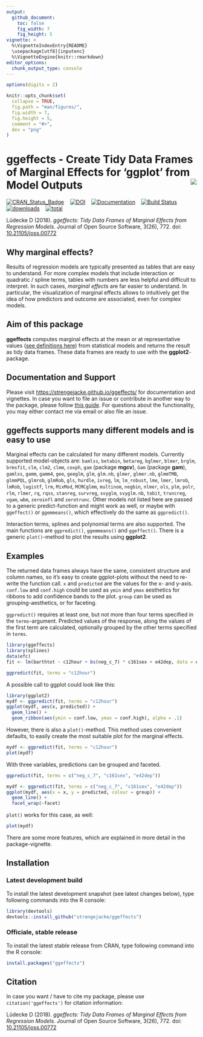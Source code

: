 ```yaml
---
output: 
  github_document:
    toc: false
    fig_width: 7
    fig_height: 5
vignette: >
  %\VignetteIndexEntry{README}
  \usepackage[utf8]{inputenc}
  %\VignetteEngine{knitr::rmarkdown}
editor_options: 
  chunk_output_type: console
---
```


```r
options(digits = 2)

knitr::opts_chunk$set(
  collapse = TRUE,
  fig.path = "man/figures/",
  fig.width = 7,
  fig.height = 5,
  comment = "#>", 
  dev = "png"
)
```

# ggeffects - Create Tidy Data Frames of Marginal Effects for 'ggplot' from Model Outputs <img src="man/figures/logo.png" align="right" />

[![CRAN_Status_Badge](http://www.r-pkg.org/badges/version/ggeffects)](https://cran.r-project.org/package=ggeffects) &#160;&#160; [![DOI](http://joss.theoj.org/papers/10.21105/joss.00772/status.svg)](https://doi.org/10.21105/joss.00772) &#160;&#160; [![Documentation](https://img.shields.io/badge/documentation-ggeffects-orange.svg?colorB=E91E63)](https://strengejacke.github.io/ggeffects/) &#160;&#160; [![Build Status](https://travis-ci.org/strengejacke/ggeffects.svg?branch=master)](https://travis-ci.org/strengejacke/ggeffects.svg) &#160;&#160; [![downloads](http://cranlogs.r-pkg.org/badges/ggeffects)](http://cranlogs.r-pkg.org/) &#160;&#160; [![total](http://cranlogs.r-pkg.org/badges/grand-total/ggeffects)](http://cranlogs.r-pkg.org/)

Lüdecke D (2018). _ggeffects: Tidy Data Frames of Marginal Effects from Regression Models._ Journal of Open Source Software, 3(26), 772. doi: [10.21105/joss.00772](https://doi.org/10.21105/joss.00772)

## Why marginal effects?

Results of regression models are typically presented as tables that are easy to understand. For more complex models that include interaction or quadratic / spline terms, tables with numbers are less helpful and difficult to interpret. In such cases, _marginal effects_ are far easier to understand. In particular, the visualization of marginal effects allows to intuitively get the idea of how predictors and outcome are associated, even for complex models. 

## Aim of this package

**ggeffects** computes marginal effects at the mean or at representative values ([see definitions here](https://stats.stackexchange.com/tags/marginal-effect/info)) from statistical models and returns the result as tidy data frames. These data frames are ready to use with the **ggplot2**-package.

## Documentation and Support

Please visit [https://strengejacke.github.io/ggeffects/](https://strengejacke.github.io/ggeffects/) for documentation and vignettes. In case you want to file an issue or contribute in another way to the package, please follow [this guide](https://github.com/strengejacke/ggeffects/blob/master/.github/CONTRIBUTING.md). For questions about the functionality, you may either contact me via email or also file an issue.

## ggeffects supports many different models and is easy to use

Marginal effects can be calculated for many different models. Currently supported model-objects are: `bamlss`, `betabin`, `betareg`, `bglmer`, `blmer`, `brglm`, `brmsfit`, `clm`, `clm2`, `clmm`, `coxph`, `gam` (package **mgcv**), `Gam` (package **gam**), `gamlss`, `gamm`, `gamm4`, `gee`, `geeglm`, `glm`, `glm.nb`, `glmer`, `glmer.nb`, `glmmTMB`, `glmmPQL`, `glmrob`, `glmRob`, `gls`, `hurdle`, `ivreg`, `lm`, `lm_robust`, `lme`, `lmer`, `lmrob`, `lmRob`, `logistf`, `lrm`, `MixMod`, `MCMCglmm`, `multinom`, `negbin`, `nlmer`, `ols`, `plm`, `polr`, `rlm`, `rlmer`, `rq`, `rqss`, `stanreg`, `survreg`, `svyglm`, `svyglm.nb`, `tobit`, `truncreg`, `vgam`, `wbm`, `zeroinfl` and `zerotrunc`. Other models not listed here are passed to a generic predict-function and might work as well, or maybe with `ggeffect()` or `ggemmeans()`, which effectively do the same as `ggpredict()`.

Interaction terms, splines and polynomial terms are also supported. The main functions are `ggpredict()`, `ggemmeans()` and `ggeffect()`. There is a generic `plot()`-method to plot the results using **ggplot2**.

## Examples

The returned data frames always have the same, consistent structure and column names, so it's easy to create ggplot-plots without the need to re-write the function call. `x` and `predicted` are the values for the x- and y-axis. `conf.low` and `conf.high` could be used as `ymin` and `ymax` aesthetics for ribbons to add confidence bands to the plot. `group` can be used as grouping-aesthetics, or for faceting.

`ggpredict()` requires at least one, but not more than four terms specified in the `terms`-argument. Predicted values of the response, along the values of the first term are calculated, optionally grouped by the other terms specified in `terms`.

```r
library(ggeffects)
library(splines)
data(efc)
fit <- lm(barthtot ~ c12hour + bs(neg_c_7) * c161sex + e42dep, data = efc)

ggpredict(fit, terms = "c12hour")
```

A possible call to ggplot could look like this:

```r
library(ggplot2)
mydf <- ggpredict(fit, terms = "c12hour")
ggplot(mydf, aes(x, predicted)) +
  geom_line() +
  geom_ribbon(aes(ymin = conf.low, ymax = conf.high), alpha = .1)
```

However, there is also a `plot()`-method. This method uses convenient defaults, to easily create the most suitable plot for the marginal effects.

```r
mydf <- ggpredict(fit, terms = "c12hour")
plot(mydf)
```


With three variables, predictions can be grouped and faceted.

```r
ggpredict(fit, terms = c("neg_c_7", "c161sex", "e42dep"))

mydf <- ggpredict(fit, terms = c("neg_c_7", "c161sex", "e42dep"))
ggplot(mydf, aes(x = x, y = predicted, colour = group)) +
  geom_line() +
  facet_wrap(~facet)
```

`plot()` works for this case, as well:

```r
plot(mydf)
```

There are some more features, which are explained in more detail in the package-vignette.

## Installation

### Latest development build

To install the latest development snapshot (see latest changes below), type following commands into the R console:

```r
library(devtools)
devtools::install_github("strengejacke/ggeffects")
```

### Officiale, stable release

To install the latest stable release from CRAN, type following command into the R console:

```r
install.packages("ggeffects")
```

## Citation

In case you want / have to cite my package, please use `citation('ggeffects')` for citation information:

Lüdecke D (2018). _ggeffects: Tidy Data Frames of Marginal Effects from Regression Models._ Journal of Open Source Software, 3(26), 772. doi: [10.21105/joss.00772](https://doi.org/10.21105/joss.00772)
